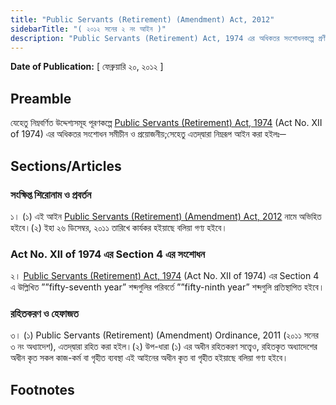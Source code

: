 ```yaml
---
title: "Public Servants (Retirement) (Amendment) Act, 2012"
sidebarTitle: "( ২০১২ সনের ২ নং আইন )"
description: "Public Servants (Retirement) Act, 1974 এর অধিকতর সংশোধনকল্পে প্রণীত আইন"
---
```


**Date of Publication:** [ ফেব্রুয়ারি ২০, ২০১২ ]

## Preamble

যেহেতু নিম্নবর্ণিত উদ্দেশ্যসমূহ পূরণকল্পে [Public Servants (Retirement) Act, 1974](/act-460.html "Public Servants (Retirement) Act, 1974") (Act No. XII of 1974) এর অধিকতর সংশোধন সমীচীন ও প্রয়োজনীয়;সেহেতু এতদ্‌দ্বারা নিম্নরূপ আইন করা হইলঃ─

## Sections/Articles

### সংক্ষিপ্ত শিরোনাম ও প্রবর্তন

১। (১) এই আইন [Public Servants (Retirement) (Amendment) Act, 2012](/act-1085.html "Public Servants (Retirement) (Amendment) Act, 2012") নামে অভিহিত হইবে।(২) ইহা ২৬ ডিসেম্বর, ২০১১ তারিখে কার্যকর হইয়াছে বলিয়া গণ্য হইবে।

### Act No. XII of 1974 এর Section 4 এর সংশোধন

২। [Public Servants (Retirement) Act, 1974](/act-460.html "Public Servants (Retirement) Act, 1974") (Act No. XII of 1974) এর Section 4 এ উল্লিখিত ””fifty-seventh year” শব্দগুলির পরিবর্তে ””fifty-ninth year” শব্দগুলি প্রতিস্থাপিত হইবে।

### রহিতকরণ ও হেফাজত

৩। (১) Public Servants (Retirement) (Amendment) Ordinance, 2011 (২০১১ সনের ৩ নং অধ্যাদেশ), এতদ্‌দ্বারা রহিত করা হইল।(২) উপ-ধারা (১) এর অধীন রহিতকরণ সত্ত্বেও, রহিতকৃত অধ্যাদেশের অধীন কৃত সকল কাজ-কর্ম বা গৃহীত ব্যবস্থা এই আইনের অধীন কৃত বা গৃহীত হইয়াছে বলিয়া গণ্য হইবে।

## Footnotes
